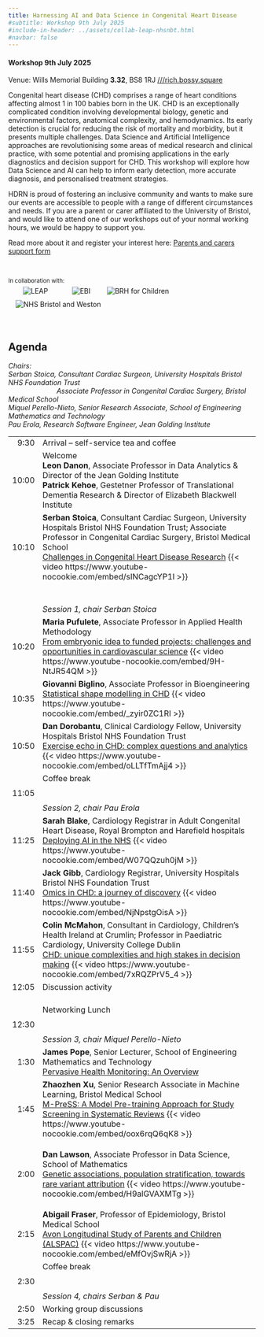 ```yaml
---
title: Harnessing AI and Data Science in Congenital Heart Disease
#subtitle: Workshop 9th July 2025
#include-in-header: ../assets/collab-leap-nhsnbt.html
#navbar: false
---
```


#### Workshop 9th July 2025
Venue: Wills Memorial Building **3.32**, BS8 1RJ [///rich.bossy.square](https://what3words.com/rich.bossy.square)

Congenital heart disease (CHD) comprises a range of heart conditions affecting almost 1 in 100 babies born in the UK. CHD is an exceptionally complicated condition involving developmental biology, genetic and environmental factors, anatomical complexity, and hemodynamics. Its early detection is crucial for reducing the risk of mortality and morbidity, but it presents multiple challenges. Data Science and Artificial Intelligence approaches are revolutionising some areas of medical research and clinical practice, with some potential and promising applications in the early diagnostics and decision support for CHD. This workshop will explore how Data Science and AI can help to inform early detection, more accurate diagnosis, and personalised treatment strategies.


::: {#carers .callout-warning icon=false title='Support for parents and carers' collapse="true"}
HDRN is proud of fostering an inclusive community and wants to make sure our events are accessible to people with a range of different circumstances and needs. If you are a parent or carer affiliated to the University of Bristol, and would like to attend one of our workshops out of your normal working hours, we would be happy to support you.

Read more about it and register your interest here: [Parents and carers support form](https://forms.office.com/e/uh84hkhDLA)
:::


<br>

<small>In collaboration with:</small><br>
<img src="../assets/leap.png" alt="LEAP"
    style="max-height:80px;vertical-align:middle;margin:5px 15px 5px 30px">
<img src="../assets/ebi.png" alt="EBI"
    style="max-height:80px;vertical-align:middle;margin:5px 15px 5px 30px">
<img src="../assets/brhc.png" alt="BRH for Children"
    style="max-height:80px;vertical-align:middle;margin:5px 15px 5px 15px">
<img src="../assets/nhsnbt.png" alt="NHS Bristol and Weston"
    style="max-height:80px;vertical-align:middle;margin:5px 15px 5px 15px">


<!--[Watch all talks on YouTube](https://www.youtube.com/playlist?list=){.btn .btn-primary}-->

<br>

## Agenda

*Chairs:
<br>Serban Stoica, Consultant Cardiac Surgeon, University Hospitals Bristol NHS Foundation Trust <br>
&nbsp;&nbsp;&nbsp;&nbsp;&nbsp;&nbsp;&nbsp;&nbsp;&nbsp;&nbsp;&nbsp;&nbsp;&nbsp;&nbsp;&nbsp;&nbsp;&nbsp;&nbsp;&nbsp;&nbsp;&nbsp;&nbsp;&nbsp;&nbsp;&nbsp;Associate Professor in Congenital Cardiac Surgery, Bristol Medical School
<br>Miquel Perello-Nieto, Senior Research Associate, School of Engineering Mathematics and Technology
<br>Pau Erola, Research Software Engineer, Jean Golding Institute*

<style>
    table {
        tr td:first-child { text-align: right; }
    }
</style>
<table class="table">
    <tr>
        <td>9:30</td>
        <td>Arrival -- self-service tea and coffee</td>
    </tr>
    <tr>
        <td>10:00</td>
        <td>Welcome
            <br>
            **Leon Danon**, Associate Professor in Data Analytics & Director of the Jean Golding Institute
            <br>
            **Patrick Kehoe**, Gestetner Professor of Translational Dementia Research & Director of Elizabeth Blackwell Institute
        </td>
    </tr>
    <tr>
        <td>10:10</td>
        <td>
            **Serban Stoica**, Consultant Cardiac Surgeon, University Hospitals Bristol NHS Foundation Trust; Associate Professor in Congenital Cardiac Surgery, Bristol Medical School
            <br>[Challenges in Congenital Heart Disease Research](../archive/w20250709/HDRN_20250709_01_SerbanStoica.pdf)
            {{< video https://www.youtube-nocookie.com/embed/sINCagcYP1I >}}
        </td>
    </tr>
    <tr>
        <td></td>
        <td>
            <br><br>*Session 1, chair Serban Stoica*
        </td>
    </tr>
    <tr>
        <td>10:20</td>
        <td>
            **Maria Pufulete**, Associate Professor in Applied Health Methodology
            <br>[From embryonic idea to funded projects: challenges and opportunities in cardiovascular science](../archive/w20250709/HDRN_20250709_02_MariaPufulete.pdf)
            {{< video https://www.youtube-nocookie.com/embed/9H-NtJR54QM >}}
        </td>
    </tr>
    <tr>
        <td>10:35</td>
        <td>
            **Giovanni Biglino**, Associate Professor in Bioengineering
            <br>[Statistical shape modelling in CHD]()
            {{< video https://www.youtube-nocookie.com/embed/_zyir0ZC1RI >}}
        </td>
    </tr>
    <tr>
        <td>10:50</td>
        <td>
            **Dan Dorobantu**, Clinical Cardiology Fellow, University Hospitals Bristol NHS Foundation Trust
            <br>[Exercise echo in CHD: complex questions and analytics](../archive/w20250709/HDRN_20250709_04_DanDorobantu.pdf)
            {{< video https://www.youtube-nocookie.com/embed/oLLTfTmAjj4 >}}
        </td>
    </tr>
    <tr>
        <td>11:05</td>
        <td>Coffee break <br><br><br>*Session 2, chair Pau Erola*</td>
    </tr>
    <tr>
        <td>11:25</td>
        <td>
            **Sarah Blake**, Cardiology Registrar in Adult Congenital Heart Disease, Royal Brompton and Harefield hospitals
            <br>[Deploying AI in the NHS]()
            {{< video https://www.youtube-nocookie.com/embed/W07QQzuh0jM >}}
        </td>
    </tr>
    <tr>
        <td>11:40</td>
        <td>
            **Jack Gibb**, Cardiology Registrar, University Hospitals Bristol NHS Foundation Trust
            <br>[Omics in CHD: a journey of discovery]()
            {{< video https://www.youtube-nocookie.com/embed/NjNpstgOisA >}}
        </td>
    </tr>
    <tr>
        <td>11:55</td>
        <td>
            **Colin McMahon**, Consultant in Cardiology, Children's Health Ireland at Crumlin;
            Professor in Paediatric Cardiology, University College Dublin
            <br>[CHD: unique complexities and high stakes in decision making](../archive/w20250709/HDRN_20250709_07_ColinMcMahon.pdf)
            {{< video https://www.youtube-nocookie.com/embed/7xRQZPrV5_4 >}}
        </td>
    </tr>
    <tr>
        <td>12:05</td>
        <td>
            Discussion activity 
        </td>
    </tr>
    <tr>
        <td><br>12:30</td>
        <td><br>Networking Lunch<br><br><br>*Session 3, chair Miquel Perello-Nieto*</td>
    </tr>
    <tr>
        <td>1:30</td>
        <td>
            **James Pope**, Senior Lecturer, School of Engineering Mathematics and Technology
            <br>[Pervasive Health Monitoring: An Overview](../archive/w20250709/HDRN_20250709_08_JamesPope.pdf)
        </td>
    </tr>
    <tr>
        <td>1:45</td>
        <td>
            **Zhaozhen Xu**, Senior Research Associate in Machine Learning, Bristol Medical School
            <br>[M-PreSS: A Model Pre-training Approach for Study Screening in Systematic Reviews](../archive/w20250709/HDRN_20250709_09_ZhaozhenXu.pdf)
{{< video https://www.youtube-nocookie.com/embed/oox6rqQ6qK8 >}}
        </td>
    </tr>
    <tr>
        <td>2:00</td>
        <td>
            **Dan Lawson**, Associate Professor in Data Science, School of Mathematics
            <br>[Genetic associations, population stratification, towards rare variant attribution](../archive/w20250709/HDRN_20250709_10_DanLawson.pdf)
            {{< video https://www.youtube-nocookie.com/embed/H9alGVAXMTg >}}

        </td>
    </tr>
    <tr>
        <td>2:15</td>
        <td>
            **Abigail Fraser**, Professor of Epidemiology, Bristol Medical School
            <br>[Avon Longitudinal Study of Parents and Children (ALSPAC)](../archive/w20250709/HDRN_20250709_11_AbigailFraser.pdf)
            {{< video https://www.youtube-nocookie.com/embed/eMfOvjSwRjA >}}
        </td>
    </tr>
    <tr>
        <td>2:30</td>
        <td>Coffee break <br><br><br>*Session 4, chairs Serban & Pau*</td>
    </tr>
    <tr>
        <td>2:50</td>
        <td>
            Working group discussions
        </td>
    </tr>
    <tr>
        <td>3:25</td>
        <td>
            Recap & closing remarks
        </td>
    </tr>

</table>
